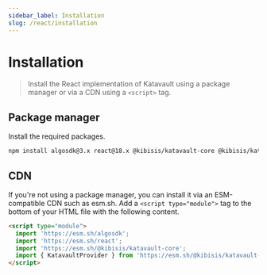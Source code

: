 ```yaml
---
sidebar_label: Installation
slug: /react/installation
---
```



# Installation

> Install the React implementation of Katavault using a package manager or via a CDN using a `<script>` tag.

<SectionBreak />

## Package manager

Install the required packages.

```bash npm2yarn
npm install algosdk@3.x react@18.x @kibisis/katavault-core @kibisis/katavault-react
```

<SectionBreak />

## CDN

If you're not using a package manager, you can install it via an ESM-compatible CDN such as esm.sh. Add a `<script type="module">` tag to the bottom of your HTML file with the following content.

```html
<script type="module">
  import 'https://esm.sh/algosdk';
  import 'https://esm.sh/react';
  import 'https://esm.sh/@kibisis/katavault-core';
  import { KatavaultProvider } from 'https://esm.sh/@kibisis/katavault-react';
</script>
```
